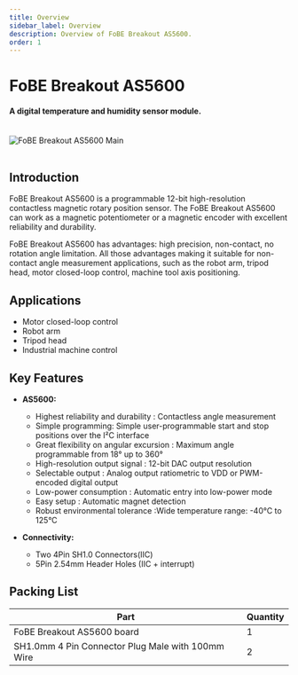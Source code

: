 ```yaml
---
title: Overview
sidebar_label: Overview
description: Overview of FoBE Breakout AS5600.
order: 1
---
```


# FoBE Breakout AS5600

#### A digital temperature and humidity sensor module.

<br/>
<div style={{ textAlign: 'center' }}>
  <img src="/img/products/f2206-1a.main.png" alt="FoBE Breakout AS5600 Main" style={{ width: '80%', height: 'auto' }} />
</div>
<br/>

## Introduction

FoBE Breakout AS5600 is a programmable 12-bit high-resolution contactless magnetic rotary position sensor. The FoBE Breakout AS5600 can work as a magnetic potentiometer or a magnetic encoder with excellent reliability and durability.

FoBE Breakout AS5600 has advantages: high precision, non-contact, no rotation angle limitation. All those advantages making it suitable for non-contact angle measurement applications, such as the robot arm, tripod head, motor closed-loop control, machine tool axis positioning.

## Applications
- Motor closed-loop control
- Robot arm
- Tripod head
- Industrial machine control

## Key Features

*   **AS5600:**
    - Highest reliability and durability : Contactless angle measurement
    - Simple programming: Simple user-programmable start and stop positions over the I²C interface
    - Great flexibility on angular excursion : Maximum angle programmable from 18° up to 360°
    - High-resolution output signal : 12-bit DAC output resolution
    - Selectable output : Analog output ratiometric to VDD or PWM-encoded digital output
    - Low-power consumption : Automatic entry into low-power mode
    - Easy setup : Automatic magnet detection
    - Robust environmental tolerance :Wide temperature range: -40°C to 125°C

*   **Connectivity:**
    -  Two 4Pin SH1.0 Connectors(IIC)
    -  5Pin 2.54mm Header Holes (IIC + interrupt)


## Packing List

|Part                           |Quantity |
|-------------------------------|---------|
|FoBE Breakout AS5600 board |1        |
|SH1.0mm 4 Pin Connector Plug Male with 100mm Wire  |2        |